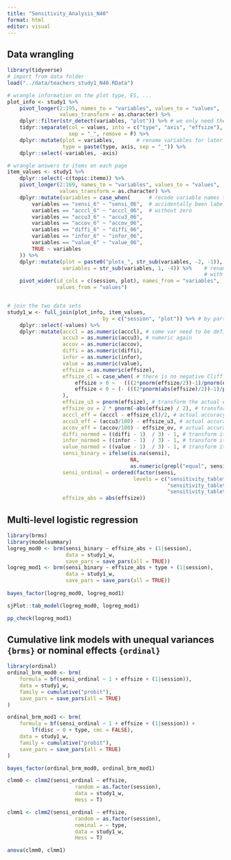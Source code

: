 ```yaml
---
title: "Sensitivity_Analysis_N40"
format: html
editor: visual
---
```


## Data wrangling
```r
library(tidyverse)
# import from data folder
load("../data/teachers_study1_N40.RData")

# wrangle information on the plot type, ES, ...
plot_info <- study1 %>%
    pivot_longer(2:195, names_to = "variables", values_to = "values", 
                 values_transform = as.character) %>%
    dplyr::filter(str_detect(variables, "plot")) %>% # we only need the rows with info on plots
    tidyr::separate(col = values, into = c("type", "axis", "effsize"), # separate the info into three columns
                    sep = "_", remove = F) %>%
    dplyr::mutate(plot = variables,       # rename variables for later join
                  type = paste(type, axis, sep = "_")) %>%
    dplyr::select(-variables, -axis)

# wrangle answers to items on each page
item_values <- study1 %>%
    dplyr::select(-c(topic:itemo)) %>%
    pivot_longer(2:169, names_to = "variables", values_to = "values", 
                 values_transform = as.character) %>%
    dplyr::mutate(variables = case_when(      # recode variable names that have
        variables == "sensi_6" ~ "sensi_06",  # accidentally been labeled
        variables == "acccl_6" ~ "acccl_06",  # without zero
        variables == "accu3_6" ~ "accu3_06",
        variables == "accov_6" ~ "accov_06",
        variables == "diffi_6" ~ "diffi_06",
        variables == "infor_6" ~ "infor_06",
        variables == "value_6" ~ "value_06",
        TRUE ~ variables 
    )) %>%
    dplyr::mutate(plot = paste0("plotx_", str_sub(variables, -2, -1)), # create variable for later join
                  variables = str_sub(variables, 1, -4)) %>%    # rename variable names to get a data set 
                                                                # with one line per participant per page
    pivot_wider(id_cols = c(session, plot), names_from = "variables", 
                values_from = "values")


# join the two data sets
study1_w <- full_join(plot_info, item_values, 
                               by = c("session", "plot")) %>% # by participant and page (plot)
    dplyr::select(-values) %>%
    dplyr::mutate(acccl = as.numeric(acccl), # some var need to be defined as
                  accu3 = as.numeric(accu3), # numeric again
                  accov = as.numeric(accov),
                  diffi = as.numeric(diffi),
                  infor = as.numeric(infor),
                  value = as.numeric(value),
                  effsize = as.numeric(effsize),
                  effsize_cl = case_when( # there is no negative Cliff's Delta, so we have to compute two transformations
                      effsize > 0 ~   (((2*pnorm(effsize/2))-1)/pnorm(effsize/2)), # transform the actual effect size Cohen's d to Cliff's Delta
                      effsize < 0 ~ (- (((2*pnorm(abs(effsize)/2))-1)/pnorm(abs(effsize)/2))) # transform the actual effect size Cohen's d to Cliff's Delta and make it negative as in the item
                  ),
                  effsize_u3 = pnorm(effsize), # transform the actual effect size Cohen's d to Cohen's U3
                  effsize_ov = 2 * pnorm(-abs(effsize) / 2), # transform the actual effect size Cohen's d to overlap
                  acccl_eff = (acccl - effsize_cl)/2, # actual accuracy of rating relative to depicted effectsize on plot
                  accu3_eff = (accu3/100) - effsize_u3, # actual accuracy of rating relative to depicted effectsize on plot
                  accov_eff = (accov/100) - effsize_ov, # actual accuracy of rating relative to depicted effectsize on plot
                  diffi_normed = ((diffi - 1)  / 3) - 1, # transform item to -1 to 1
                  infor_normed = ((infor - 1)  / 3) - 1, # transform item to -1 to 1
                  value_normed = ((value - 1)  / 3) - 1, # transform item to -1 to 1
                  sensi_binary = ifelse(is.na(sensi), 
                                        NA,
                                        as.numeric(grepl("equal", sensi))),
                  sensi_ordinal = ordered(factor(sensi,
                                         levels = c("sensitivity_tablet_livelesson_simulation_videowithsub_inferior",
                                                    "sensitivity_tablet_livelesson_simulation_videowithsub_equal",
                                                    "sensitivity_tablet_livelesson_simulation_videowithsub_superior"))),
                  effsize_abs = abs(effsize)) 

```


## Multi-level logistic regression
```r
library(brms)
library(modelsummary)
logreg_mod0 <- brm(sensi_binary ~ effsize_abs + (1|session), 
                   data = study1_w,
                   save_pars = save_pars(all = TRUE))
logreg_mod1 <- brm(sensi_binary ~ effsize_abs + type + (1|session), 
                   data = study1_w,
                   save_pars = save_pars(all = TRUE))
    
bayes_factor(logreg_mod0, logreg_mod1)

sjPlot::tab_model(logreg_mod0, logreg_mod1)

pp_check(logreg_mod1)
```

## Cumulative link models with unequal variances `{brms}` or nominal effects `{ordinal}`
```r
library(ordinal)
ordinal_brm_mod0 <- brm(
    formula = bf(sensi_ordinal ~ 1 + effsize + (1|session)),
    data = study1_w,
    family = cumulative("probit"),
    save_pars = save_pars(all = TRUE)
)

ordinal_brm_mod1 <- brm(
    formula = bf(sensi_ordinal ~ 1 + effsize + (1|session)) +
        lf(disc ~ 0 + type, cmc = FALSE),
    data = study1_w,
    family = cumulative("probit"),
    save_pars = save_pars(all = TRUE)
)

bayes_factor(ordinal_brm_mod0, ordinal_brm_mod1)

clmm0 <- clmm2(sensi_ordinal ~ effsize, 
                      random = as.factor(session), 
                      data = study1_w, 
                      Hess = T)

clmm1 <- clmm2(sensi_ordinal ~ effsize, 
                      random = as.factor(session), 
                      nominal = ~ type,
                      data = study1_w, 
                      Hess = T)

anova(clmm0, clmm1)

```

